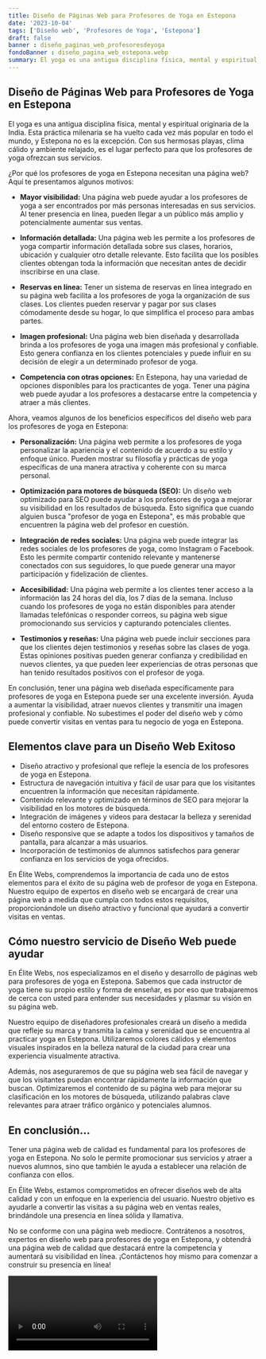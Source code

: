 ```yaml
---
title: Diseño de Páginas Web para Profesores de Yoga en Estepona
date: '2023-10-04'
tags: ['Diseño web', 'Profesores de Yoga', 'Estepona']
draft: false
banner : diseño_paginas_web_profesoresdeyoga
fondoBanner : diseño_pagina_web_estepona.webp
summary: El yoga es una antigua disciplina física, mental y espiritual originaria de la India. Esta práctica milenaria se ha vuelto cada vez más popular en todo el mundo, y Estepona no es la excepción. Con sus hermosas playas, clima cálido y ambiente relajado, es el lugar perfecto para que los profesores de yoga ofrezcan sus servicios.
---
```


## Diseño de Páginas Web para Profesores de Yoga en Estepona

El yoga es una antigua disciplina física, mental y espiritual originaria de la India. Esta práctica milenaria se ha vuelto cada vez más popular en todo el mundo, y Estepona no es la excepción. Con sus hermosas playas, clima cálido y ambiente relajado, es el lugar perfecto para que los profesores de yoga ofrezcan sus servicios.

¿Por qué los profesores de yoga en Estepona necesitan una página web? Aquí te presentamos algunos motivos:

- **Mayor visibilidad:** Una página web puede ayudar a los profesores de yoga a ser encontrados por más personas interesadas en sus servicios. Al tener presencia en línea, pueden llegar a un público más amplio y potencialmente aumentar sus ventas.

- **Información detallada:** Una página web les permite a los profesores de yoga compartir información detallada sobre sus clases, horarios, ubicación y cualquier otro detalle relevante. Esto facilita que los posibles clientes obtengan toda la información que necesitan antes de decidir inscribirse en una clase.

- **Reservas en línea:** Tener un sistema de reservas en línea integrado en su página web facilita a los profesores de yoga la organización de sus clases. Los clientes pueden reservar y pagar por sus clases cómodamente desde su hogar, lo que simplifica el proceso para ambas partes.

- **Imagen profesional:** Una página web bien diseñada y desarrollada brinda a los profesores de yoga una imagen más profesional y confiable. Esto genera confianza en los clientes potenciales y puede influir en su decisión de elegir a un determinado profesor de yoga.

- **Competencia con otras opciones:** En Estepona, hay una variedad de opciones disponibles para los practicantes de yoga. Tener una página web puede ayudar a los profesores a destacarse entre la competencia y atraer a más clientes.

Ahora, veamos algunos de los beneficios específicos del diseño web para los profesores de yoga en Estepona:

- **Personalización:** Una página web permite a los profesores de yoga personalizar la apariencia y el contenido de acuerdo a su estilo y enfoque único. Pueden mostrar su filosofía y prácticas de yoga específicas de una manera atractiva y coherente con su marca personal.

- **Optimización para motores de búsqueda (SEO):** Un diseño web optimizado para SEO puede ayudar a los profesores de yoga a mejorar su visibilidad en los resultados de búsqueda. Esto significa que cuando alguien busca "profesor de yoga en Estepona", es más probable que encuentren la página web del profesor en cuestión.

- **Integración de redes sociales:** Una página web puede integrar las redes sociales de los profesores de yoga, como Instagram o Facebook. Esto les permite compartir contenido relevante y mantenerse conectados con sus seguidores, lo que puede generar una mayor participación y fidelización de clientes.

- **Accesibilidad:** Una página web permite a los clientes tener acceso a la información las 24 horas del día, los 7 días de la semana. Incluso cuando los profesores de yoga no están disponibles para atender llamadas telefónicas o responder correos, su página web sigue promocionando sus servicios y capturando potenciales clientes.

- **Testimonios y reseñas:** Una página web puede incluir secciones para que los clientes dejen testimonios y reseñas sobre las clases de yoga. Estas opiniones positivas pueden generar confianza y credibilidad en nuevos clientes, ya que pueden leer experiencias de otras personas que han tenido resultados positivos con el profesor de yoga.

En conclusión, tener una página web diseñada específicamente para profesores de yoga en Estepona puede ser una excelente inversión. Ayuda a aumentar la visibilidad, atraer nuevos clientes y transmitir una imagen profesional y confiable. No subestimes el poder del diseño web y cómo puede convertir visitas en ventas para tu negocio de yoga en Estepona.

<GifSeo />

<Cta />

## Elementos clave para un Diseño Web Exitoso

- Diseño atractivo y profesional que refleje la esencia de los profesores de yoga en Estepona.
- Estructura de navegación intuitiva y fácil de usar para que los visitantes encuentren la información que necesitan rápidamente.
- Contenido relevante y optimizado en términos de SEO para mejorar la visibilidad en los motores de búsqueda.
- Integración de imágenes y vídeos para destacar la belleza y serenidad del entorno costero de Estepona.
- Diseño responsive que se adapte a todos los dispositivos y tamaños de pantalla, para alcanzar a más usuarios.
- Incorporación de testimonios de alumnos satisfechos para generar confianza en los servicios de yoga ofrecidos.

En Élite Webs, comprendemos la importancia de cada uno de estos elementos para el éxito de su página web de profesor de yoga en Estepona. Nuestro equipo de expertos en diseño web se encargará de crear una página web a medida que cumpla con todos estos requisitos, proporcionándole un diseño atractivo y funcional que ayudará a convertir visitas en ventas.

## Cómo nuestro servicio de Diseño Web puede ayudar

En Élite Webs, nos especializamos en el diseño y desarrollo de páginas web para profesores de yoga en Estepona. Sabemos que cada instructor de yoga tiene su propio estilo y forma de enseñar, es por eso que trabajaremos de cerca con usted para entender sus necesidades y plasmar su visión en su página web.

Nuestro equipo de diseñadores profesionales creará un diseño a medida que refleje su marca y transmita la calma y serenidad que se encuentra al practicar yoga en Estepona. Utilizaremos colores cálidos y elementos visuales inspirados en la belleza natural de la ciudad para crear una experiencia visualmente atractiva.

Además, nos aseguraremos de que su página web sea fácil de navegar y que los visitantes puedan encontrar rápidamente la información que buscan. Optimizaremos el contenido de su página web para mejorar su clasificación en los motores de búsqueda, utilizando palabras clave relevantes para atraer tráfico orgánico y potenciales alumnos.

## En conclusión...

Tener una página web de calidad es fundamental para los profesores de yoga en Estepona. No solo le permite promocionar sus servicios y atraer a nuevos alumnos, sino que también le ayuda a establecer una relación de confianza con ellos.

En Élite Webs, estamos comprometidos en ofrecer diseños web de alta calidad y con un enfoque en la experiencia del usuario. Nuestro objetivo es ayudarle a convertir las visitas a su página web en ventas reales, brindándole una presencia en línea sólida y llamativa.

No se conforme con una página web mediocre. Contrátenos a nosotros, expertos en diseño web para profesores de yoga en Estepona, y obtendrá una página web de calidad que destacará entre la competencia y aumentará su visibilidad en línea. ¡Contáctenos hoy mismo para comenzar a construir su presencia en línea!

<Video />

<CtaBot job='Profesores de Yoga' city='Estepona'/>

<Gmaps query='Estepona+españa+maps' />